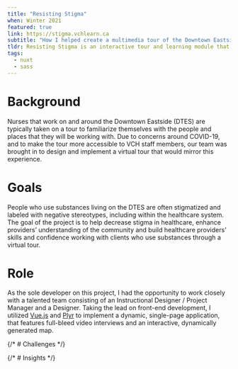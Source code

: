 ```yaml
---
title: "Resisting Stigma"
when: Winter 2021
featured: true
link: https://stigma.vchlearn.ca
subtitle: "How I helped create a multimedia tour of the Downtown Eastside in an effort to reduce stigma in healthcare"
tldr: Resisting Stigma is an interactive tour and learning module that documents the people and places of the Downtown Eastside.  Built with Nuxt.js, the site provides an interactive single-page application that lets users tour the many resources available on the DTES and watch powerful video interviews featuring the people who help run them.
tags:
  - nuxt
  - sass
---
```


# Background

Nurses that work on and around the Downtown Eastside (DTES) are typically taken on a tour to familiarize themselves with the people and places that they will be working with. Due to concerns around COVID-19, and to make the tour more accessible to VCH staff members, our team was brought in to design and implement a virtual tour that would mirror this experience.

# Goals

People who use substances living on the DTES are often stigmatized and labeled with negative stereotypes, including within the healthcare system. The goal of the project is to help decrease stigma in healthcare, enhance providers’ understanding of the community and build healthcare providers’ skills and confidence working with clients who use substances through a virtual tour.

# Role

As the sole developer on this project, I had the opportunity to work closely with a talented team consisting of an Instructional Designer / Project Manager and a Designer. Taking the lead on front-end development, I utilized [Vue.js](https://vuejs.org/) and [Plyr](https://plyr.io/) to implement a dynamic, single-page application, that features full-bleed video interviews and an interactive, dynamically generated map.

{/* # Challenges */}

{/* # Insights */}
